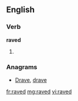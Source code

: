 ==English==

===Verb===
'''raved'''

# {{past of|[[rave]]}}

===Anagrams===
* [[Drave#English|Drave]], [[drave#English|drave]]

[[fr:raved]]
[[mg:raved]]
[[vi:raved]]
